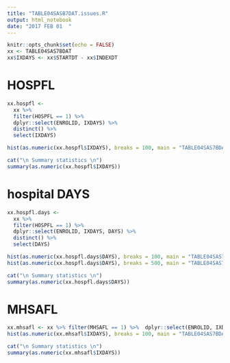 ```yaml
---
title: "TABLE04SASB7DAT.issues.R"
output: html_notebook
date: "2017 FEB 01  "
---
```



```r
knitr::opts_chunk$set(echo = FALSE)
xx <- TABLE04SAS7BDAT
xx$IXDAYS <- xx$STARTDT - xx$INDEXDT
```

# HOSPFL
```r

xx.hospfl <- 
  xx %>% 
  filter(HOSPFL == 1) %>% 
  dplyr::select(ENROLID, IXDAYS) %>%
  distinct() %>% 
  select(IXDAYS)

hist(as.numeric(xx.hospfl$IXDAYS), breaks = 100, main = "TABLE04SAS7BDAT, HOSPFL distribution")

cat("\n Summary statistics \n")
summary(as.numeric(xx.hospfl$IXDAYS))
```
# hospital DAYS

```r

xx.hospfl.days <- 
  xx %>% 
  filter(HOSPFL == 1) %>% 
  dplyr::select(ENROLID, IXDAYS, DAYS) %>%
  distinct() %>% 
  select(DAYS)

hist(as.numeric(xx.hospfl.days$DAYS), breaks = 100, main = "TABLE04SAS7BDAT, hospital DAYS distribution")
hist(as.numeric(xx.hospfl.days$DAYS), breaks = 500, main = "TABLE04SAS7BDAT, hospital DAYS distribution, IXDAYS <= 50", xlim = c(0,50))

cat("\n Summary statistics \n")
summary(as.numeric(xx.hospfl.days$DAYS))

```


# MHSAFL
```r
xx.mhsafl <- xx %>% filter(MHSAFL == 1) %>%  dplyr::select(ENROLID, IXDAYS) %>% distinct() %>% select(IXDAYS)
hist(as.numeric(xx.mhsafl$IXDAYS), breaks = 100, main = "TABLE04SAS7BDAT, MHSAFL distribution")

cat("\n Summary statistics \n")
summary(as.numeric(xx.mhsafl$IXDAYS))
```

